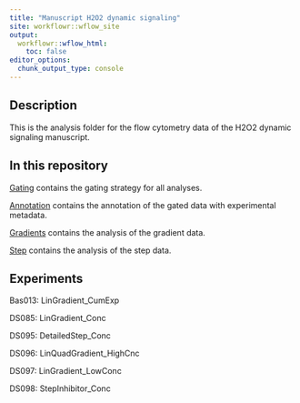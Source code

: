 ```yaml
---
title: "Manuscript H2O2 dynamic signaling"
site: workflowr::wflow_site
output:
  workflowr::wflow_html:
    toc: false
editor_options:
  chunk_output_type: console
---
```



## Description

This is the analysis folder for the flow cytometry data of the H2O2 dynamic signaling manuscript.


## In this repository

[Gating](a_gating.html) contains the gating strategy for all analyses.

[Annotation](b_annotation.html) contains the annotation of the gated data with experimental metadata.

[Gradients](c_gradients.html) contains the analysis of the gradient data.

[Step](d_step.html) contains the analysis of the step data.


## Experiments

Bas013: LinGradient_CumExp

DS085: LinGradient_Conc

DS095: DetailedStep_Conc

DS096: LinQuadGradient_HighCnc

DS097: LinGradient_LowConc

DS098: StepInhibitor_Conc


